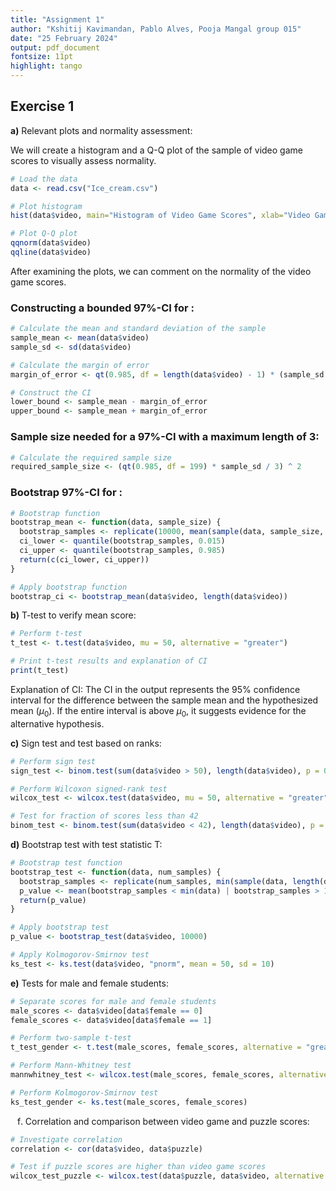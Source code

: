 ---
title: "Assignment 1"
author: "Kshitij Kavimandan, Pablo Alves, Pooja Mangal group 015"
date: "25 February 2024"
output: pdf_document
fontsize: 11pt
highlight: tango
---

## Exercise 1

**a)** Relevant plots and normality assessment:

We will create a histogram and a Q-Q plot of the sample of video game scores to visually assess normality.

```{r}
# Load the data
data <- read.csv("Ice_cream.csv")

# Plot histogram
hist(data$video, main="Histogram of Video Game Scores", xlab="Video Game Scores")

# Plot Q-Q plot
qqnorm(data$video)
qqline(data$video)
```

After examining the plots, we can comment on the normality of the video game scores.

### Constructing a bounded 97%-CI for \mu:

```{r}
# Calculate the mean and standard deviation of the sample
sample_mean <- mean(data$video)
sample_sd <- sd(data$video)

# Calculate the margin of error
margin_of_error <- qt(0.985, df = length(data$video) - 1) * (sample_sd / sqrt(length(data$video)))

# Construct the CI
lower_bound <- sample_mean - margin_of_error
upper_bound <- sample_mean + margin_of_error
```

### Sample size needed for a 97%-CI with a maximum length of 3:

```{r}
# Calculate the required sample size
required_sample_size <- (qt(0.985, df = 199) * sample_sd / 3) ^ 2
```

### Bootstrap 97%-CI for \mu:

```{r}
# Bootstrap function
bootstrap_mean <- function(data, sample_size) {
  bootstrap_samples <- replicate(10000, mean(sample(data, sample_size, replace = TRUE)))
  ci_lower <- quantile(bootstrap_samples, 0.015)
  ci_upper <- quantile(bootstrap_samples, 0.985)
  return(c(ci_lower, ci_upper))
}

# Apply bootstrap function
bootstrap_ci <- bootstrap_mean(data$video, length(data$video))
```


**b)** T-test to verify mean score:

```{r}
# Perform t-test
t_test <- t.test(data$video, mu = 50, alternative = "greater")

# Print t-test results and explanation of CI
print(t_test)
```

Explanation of CI: The CI in the output represents the 95% confidence interval for the difference between the sample mean and the hypothesized mean ($\mu_0$). If the entire interval is above $\mu_0$, it suggests evidence for the alternative hypothesis.

**c)** Sign test and test based on ranks:

```{r}
# Perform sign test
sign_test <- binom.test(sum(data$video > 50), length(data$video), p = 0.5, alternative = "greater")

# Perform Wilcoxon signed-rank test
wilcox_test <- wilcox.test(data$video, mu = 50, alternative = "greater")

# Test for fraction of scores less than 42
binom_test <- binom.test(sum(data$video < 42), length(data$video), p = 0.25, alternative = "less")
```

**d)** Bootstrap test with test statistic T:

```{r}
# Bootstrap test function
bootstrap_test <- function(data, num_samples) {
  bootstrap_samples <- replicate(num_samples, min(sample(data, length(data), replace = TRUE)))
  p_value <- mean(bootstrap_samples < min(data) | bootstrap_samples > 100)
  return(p_value)
}

# Apply bootstrap test
p_value <- bootstrap_test(data$video, 10000)

# Apply Kolmogorov-Smirnov test
ks_test <- ks.test(data$video, "pnorm", mean = 50, sd = 10)
```

**e)** Tests for male and female students:

```{r}
# Separate scores for male and female students
male_scores <- data$video[data$female == 0]
female_scores <- data$video[data$female == 1]

# Perform two-sample t-test
t_test_gender <- t.test(male_scores, female_scores, alternative = "greater")

# Perform Mann-Whitney test
mannwhitney_test <- wilcox.test(male_scores, female_scores, alternative = "greater")

# Perform Kolmogorov-Smirnov test
ks_test_gender <- ks.test(male_scores, female_scores)
```

f) Correlation and comparison between video game and puzzle scores:
```{r}
# Investigate correlation
correlation <- cor(data$video, data$puzzle)

# Test if puzzle scores are higher than video game scores
wilcox_test_puzzle <- wilcox.test(data$puzzle, data$video, alternative = "greater")
```